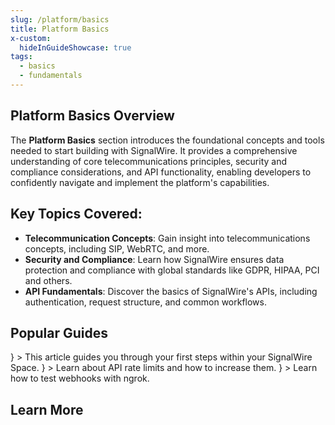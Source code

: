 ```yaml
---
slug: /platform/basics
title: Platform Basics
x-custom:
  hideInGuideShowcase: true
tags:
  - basics
  - fundamentals
---
```



## Platform Basics Overview  

The **Platform Basics** section introduces the foundational concepts and tools needed to start building with SignalWire.
It provides a comprehensive understanding of core telecommunications principles, security and compliance considerations, and API functionality,
enabling developers to confidently navigate and implement the platform's capabilities.

## Key Topics Covered:
- **Telecommunication Concepts**: Gain insight into telecommunications concepts, including SIP, WebRTC, and more.
- **Security and Compliance**: Learn how SignalWire ensures data protection and compliance with global standards like GDPR, HIPAA, PCI and others.  
- **API Fundamentals**: Discover the basics of SignalWire's APIs, including authentication, request structure, and common workflows.  


## Popular Guides

<CardGroup cols={3}>
  <Card 
    title="Navigating your SignalWire Space" 
    href="/platform/dashboard/get-started/explore"
    icon={<MdDashboard />}
  >
    This article guides you through your first steps within your SignalWire Space.
  </Card>
  <Card 
    title="Rate Limits" 
    href="/platform/basics/general/signalwire-rate-limits"
    icon={<MdSpeed />}
  >
    Learn about API rate limits and how to increase them.
  </Card>
  <Card 
    title="How to test with ngrok?" 
    href="/platform/basics/guides/technical-troubleshooting/how-to-test-webhooks-with-ngrok"
    icon={<MdBuild />}
  >
    Learn how to test webhooks with ngrok.
  </Card>
</CardGroup>


## Learn More

<DocCardList />
